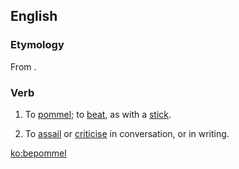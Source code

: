 ==English==

===Etymology===
From {{prefix|be|pommel|lang=en}}.

===Verb===
{{en-verb|bepommell}}

# {{lb|en|transitive}} To [[pommel]]; to [[beat]], as with a [[stick]].
# {{lb|en|transitive|figuratively}} To [[assail]] or [[criticise]] in conversation, or in writing.

[[ko:bepommel]]